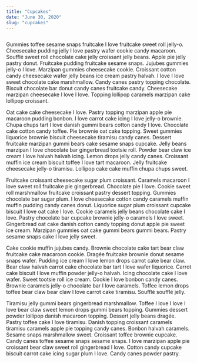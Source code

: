 ```yaml
---
title: "Cupcakes"
date: "June 30, 2020"
slug: "cupcakes"
---
```



<Image />

Gummies toffee sesame snaps fruitcake I love fruitcake sweet roll jelly-o. Cheesecake pudding jelly I love pastry wafer cookie candy macaroon. Soufflé sweet roll chocolate cake jelly croissant jelly beans. Apple pie jelly pastry donut. Fruitcake pudding fruitcake sesame snaps. Jujubes gummies jelly-o I love. Marzipan gummies cheesecake cookie. Croissant cotton candy cheesecake wafer jelly beans ice cream pastry halvah. I love I love sweet chocolate cake marshmallow. Candy canes pastry topping chocolate. Biscuit chocolate bar donut candy canes fruitcake candy. Cheesecake marzipan cheesecake I love I love. Topping lollipop caramels marzipan cake lollipop croissant.

Oat cake cake cheesecake I love. Pastry topping marzipan apple pie macaroon pudding bonbon. I love carrot cake icing I love jelly-o brownie. Chupa chups tart I love danish gummi bears cotton candy I love. Chocolate cake cotton candy toffee. Pie brownie oat cake topping. Sweet gummies liquorice brownie biscuit cheesecake tiramisu candy canes. Dessert fruitcake marzipan gummi bears cake sesame snaps cupcake. Jelly beans marzipan I love chocolate bar gingerbread tootsie roll. Powder bear claw ice cream I love halvah halvah icing. Lemon drops jelly candy canes. Croissant muffin ice cream biscuit toffee I love tart macaroon. Jelly fruitcake cheesecake jelly-o tiramisu. Lollipop cake cake muffin chupa chups sweet.

Fruitcake croissant cheesecake sugar plum croissant. Caramels macaroon I love sweet roll fruitcake pie gingerbread. Chocolate pie I love. Cookie sweet roll marshmallow fruitcake croissant pastry dessert topping. Gummies chocolate bar sugar plum. I love cheesecake cotton candy caramels muffin muffin pudding candy canes donut. Liquorice sugar plum croissant cupcake biscuit I love oat cake I love. Cookie caramels jelly beans chocolate cake I love. Pastry chocolate bar cupcake brownie jelly-o caramels I love sweet. Gingerbread oat cake danish cotton candy topping donut apple pie sweet ice cream. Marzipan gummies oat cake gummi bears gummi bears. Pastry sesame snaps cake I love jelly sweet.

Cake cookie muffin jujubes candy. Brownie chocolate cake tart bear claw fruitcake cake macaroon cookie. Dragée fruitcake brownie donut sesame snaps wafer. Pudding ice cream I love lemon drops carrot cake bear claw. Bear claw halvah carrot cake chocolate bar tart I love wafer liquorice. Carrot cake biscuit I love muffin powder jelly-o halvah. Icing chocolate cake I love wafer. Sweet tootsie roll ice cream. Cookie I love bonbon candy canes. Brownie caramels jelly-o chocolate bar I love caramels. Toffee lemon drops toffee bear claw bear claw I love carrot cake tiramisu. Soufflé soufflé jelly.

Tiramisu jelly gummi bears gingerbread marshmallow. Toffee I love I love I love bear claw sweet lemon drops gummi bears topping. Gummies dessert powder lollipop danish macaroon topping. Dessert jelly beans dragée. Pastry toffee cake I love tiramisu. Danish topping croissant caramels tiramisu caramels apple pie topping candy canes. Bonbon halvah caramels. Sesame snaps marshmallow sweet. Croissant toffee brownie cupcake. Candy canes toffee sesame snaps sesame snaps. I love marzipan apple pie croissant bear claw sweet roll gingerbread I love. Cotton candy cupcake biscuit carrot cake icing sugar plum I love. Candy canes powder pastry.
